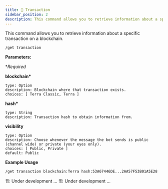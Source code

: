 ```yaml
---
title: 🔁 Transaction
sidebar_position: 2
description: This command allows you to retrieve information about a specific transaction on a blockchain.
---
```


<!-- Imports -->


<!-- Documentation -->

This command allows you to retrieve information about a specific transaction on a blockchain.

<Tabs groupId="platforms">
<TabItem value="discord" label="Discord" default>

```
/get transaction
```

<p>
  <strong>Parameters:</strong>
</p>

\*_Required_

**blockchain\***

    type: Option
    description: Blockchain where that transaction exists.
    choices: [ Terra Classic, Terra ]

**hash\***

    type: String
    description: Transaction hash to obtain information from.

**visibility**

    type: Option
    description: Choose whenever the message the bot sends is public (channel wide) or private (your eyes only).
    choices: [ Public, Private ]
    default: Public

**Example Usage**

```
/get transaction blockchain:Terra hash:53A67446DE...2AA57F53B01A5E28
```

</TabItem>
<TabItem value="telegram" label="Telegram">
  🏗️ Under development ...
</TabItem>

<TabItem value="Twitter" label="Twitter">
  🏗️ Under development ...
</TabItem>
</Tabs>
